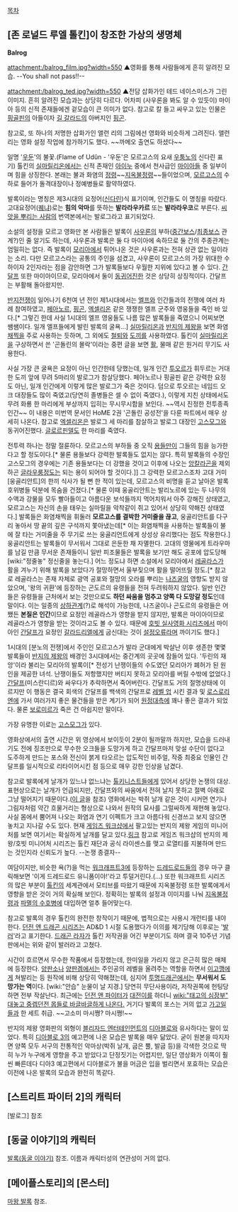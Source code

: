 [[목차]]

== [존 로널드 루엘 톨킨]이 창조한 가상의 생명체 ==
'''Balrog'''

attachment:/balrog_film.jpg?width=550
▲영화를 통해 사람들에게 흔히 알려진 모습. --You shall not pass!!--

attachment:/balrog_ted.jpg?width=550
▲전담 삽화가인 테드 네이스미스가 그린 이미지. 흔히 알려진 모습과는 상당히 다르다. 어차피 (사우론을 봐도 알 수 있듯이) 마이아 등의 신적 존재들에겐 겉모습이 큰 의미가 없다. 참고로 칼 들고 싸우고 있는 인물은 [[핑골핀]]의 아들이자 [[길 갈라드]]의 아버지인 [[핑곤]].

참고로, 또 하나의 저명한 삽화가인 앨런 리의 그림에선 영화와 비슷하게 그려진다. 앨런 리는 영화 설정 작업에 참가하기도 했다. ~~까메오 출연도 하셨다~~

{{{#!html
<iframe width="600" height="338" src="//www.youtube.com/embed/HKGQFkWI_bM?rel=0" frameborder="0" allowfullscreen></iframe>
}}}

일명 '[[우둔]]'의 불꽃.(Flame of Udûn - '우둔'은 모르고스의 요새 [[우툼노]]의 신다린 표기) 톨킨의 [[실마릴리온]]에서는 신적 존재인 [[아이누]] 중에서 천사급인 [[마이아]]들 중 일부이며 힘을 상징한다. 본래는 불과 화염의 [[정령]]~~[[지옥불정령]]~~들이었으며, [[모르고스]]의 수하로 들어가 돌격대장이나 정예병들로 활약하였다.

발록이라는 명칭은 제3시대의 요정어([[신다린]])식 표기이며, 인간들도 이 명칭을 따랐다. 고대요정어([[퀘냐]])로는 '''힘의 악마'''를  뜻하는 '''발라라우카르''' 또는 '''발라라우코'''로 부른다. [[씨앗을 뿌리는 사람]]의 번역본에서는 발로그라고 표기되었다.

소설의 설정을 모르고 영화만 본 사람들은 발록이 [[사우론]]의 부하([[중간보스]]/[[최종보스]] 관계?)인 줄 알기도 하는데, 사우론과 발록은 둘 다 마이아에 속하므로 둘 간의 주종관계는 엄밀히는 없다. 즉 발록이 [[모리아]]에서 튀어나온 것은 사우론과는 전혀 상관 없는 일이라는 소리. 다만 모르고스라는 공통의 주인을 섬겼고, 사우론이 모르고스의 가장 위대한 수하이자 2인자라는 점을 감안하면 그가 발록들보다 우월한 지위에 있다고 볼 수 있다. [[간달프]] 또한 마이아이므로, 모리아에서 둘이 [[동귀어진]]한 것은 상당히 상징적이다. 간달프는 부활해 돌아왔지만.

[[반지전쟁]]이 일어나기 6천여 년 전인 제1시대에서는 [[엘프]]와 인간들과의 전쟁에 여러 차례 참여하였고, [[페아노르]], [[핑곤]], [[엑셀리온]] 같은 쟁쟁한 엘프 군주와 영웅들을 죽인 바 있다.[* 그렇긴 한데 사실 1시대의 엘프 영웅들도 나름 많은 발록들을 죽였으니 어찌보면 쌤쌤이다. 일개 엘프들에게 발린 발록의 굴욕...] [[실마릴리온]]과 [[반지의 제왕]]을 보면 화염 [[채찍]]을 주로 사용하는 듯하며, 그 외에도 [[철퇴]]와 [[도끼]]를 사용하였다. 톨킨이 [[실마릴리온]]을 구상하면서 쓴 '곤돌린의 몰락'이라는 중편 글을 보면 [[활]], 물매 같은 원거리 무기도 사용한다.

사실 가장 큰 굴욕은 요정이 아닌 인간한테 당했는데, 일개 인간 [[투오르]]가 휘두르는 거대한 도끼 앞에 무려 5마리의 발로그가 참살당했다. 페아노르나 핑골핀 같은 강력한 요정도 아닌, 일개 인간에게 이렇게 많은 발로그가 죽은 것이다. 덤으로 투오르는 네임드 오크 대장들도 많이 죽였고(당연히 졸병들은 셀 수 없이 죽였다.), 이렇게 지친 상태에서도 무려 화룡 한 마리에게 부상까지 입히는 무시무시함을 보인다. ~~역시 진정한 전투종족 인간~~ 이 내용은 미번역 문서인 HoME 2권 '곤돌린 공성전'을 다룬 파트에서 매우 상세히 나온다. 참고로 [[엑셀리온]]은 발로그 세 마리를 참살하고 발로그 대장인 [[고스모그]]와 동귀어진했다. [[글로르핀델]]도 한 마리를 죽였다. 

전투력 하나는 정말 절륜하다. 모르고스의 부하들 중 오직 [[용(가운데땅)|용]]들만이 그들의 힘을 능가한다고 할 정도이다.[* 물론 용들보다 강력한 발록들도 없지는 않다. 특히 발록들의 수장인 고스모그의 경우에는 기존 용들보다는 더 강했을 것이고 이후에 나오는 [[앙칼라곤]]을 제외하곤 [[글라우룽]]정도는 되는 용이 되어야 할 것이다.]] 그 강력한 모르고스조차 고대 거미 [웅골리안트]의 한끼 식사가 될 뻔 한 적이 있는데, 모르고스의 비명을 듣고 날아온 발록 호위병들 덕분에 목숨을 건졌다.[* 물론 이때 웅골리안트는 발리노르에 있는 두 나무의 수액과 강물을 모두 빨아들이고 아름다운 보석들까지 먹어치워서 아주 강해진 상태였고, 모르고스는 자신의 손을 태우는 실마릴을 악착같이 쥐고 있어서 상당히 약해진 상태였다.] 발록들은 화염채찍을 휘둘러 '''모르고스를 결박한 거미줄을 끊고''', 웅골리안트를 다구리 놓아서 땅 끝의 깊은 구석까지 쫓아냈는데[* 이는 화염채찍을 사용하는 발록들이 불에 잘 타는 거미줄을 주 무기로 쓰는 웅골리언트에게 상성상 유리했다는 점도 작용한다.] 웅골리안트는 발록들이 무서워서 그대로 은둔한 채 자멸한다. 고대의 영물에게 트라우마를 남길 만큼 무서운 존재들이니 일반 피조물들은 발록을 보기만 해도 공포에 압도당해 [wiki:"정줄놓" 정신줄을 놓는다.] 어느 정도냐 하면 소설에서 모리아에서 [[레골라스]]가 활을 겨누기 위해 발록을 보았다가 절망하면서 울부짖으며 활을 떨어뜨릴 정도.[* 참고로 레골라스는 존재 자체로 광역 공포와 절망의 오라를 뿌리는 [[나즈굴]]의 영향도 받지 않았으며, '왕의 귀환'에 등장하는 곤도르의 유령들을 전혀 두려워하지 않았다. 일반 인간들은 유령들을 근처에서 보는 것만으로도 '''하던 싸움을 멈추고 양쪽 다 도망갈 정도'''인데 말이다. 이는 일종의 [[상하관계]](?)로 해석이 가능한데, 나즈굴이나 곤도르의 유령들은 어쨌든 '''본질은 인간'''이므로 요정인 레골라스가 영향을 받지 않지만, 발록은 마이아이므로 레골라스가 영향을 받는 것이라고도 볼 수 있다. 때문에 [[호빗 실사영화 시리즈]]에서 마이아인 [[간달프]]가 요정인 [[갈라드리엘]]에게 굽신대는 것이 [[설정오류]]라며 까이기도 했다.]

1시대의 [분노의 전쟁]에서 주인인 모르고스가 발라 군대에게 박살난 이후 생존한 몇몇 발록들이 [[반지의 제왕]]의 배경인 3시대에서는 중간계의 곳곳에 잠들어 있다. '두린의 재앙'이라 불리는 모리아의 발록이[* 전성기 난쟁이들의 수도였던 모리아가 폐허가 된 원인을 제공한 녀석. 난쟁이들도 저항했지만 버티지 못하고 모리아를 버릴 수밖에 없었다.] [[간달프]](미스란디르)와 싸우다가 추락하면서 죽어버린다. 간달프도 거의 절명상태에 이르지만 이 행동은 결국 회색의 간달프를 백색의 간달프로 [[레벨 업]] 시킨 결과 및 [[로스로리엔]]에 가서 여러가지 좋은 물건들을 받은 계기가 되어 [[반지원정대|원정대]]측에 꽤나 좋은 결과가 되었다. 물론 [[보로미르]]가 죽은 건 아쉽지만 말이다.

가장 유명한 이로는 [[고스모그]]가 있다.

영화상에서의 출연 시간은 위 영상에서 보이듯이 2분이 될까말까 하지만, 모습을 드러내기도 전에 징조만으로 무수한 오크들을 도망가게 하고 간달프마저 맞설 수단이 없다고 도주하게 만드는 포스와 전신이 붉게 타오르는 압도적인 비주얼, 작중 최중요 인물인 간달프를 일시적으로 리타이어시킨 점 등으로 매우 강한 인상을 남겼다.

참고로 발록에게 날개가 있느냐 없느냐는 [[톨키니스트]]들에게 있어서 상당한 논쟁의 대상. 표현상으로는 날개가 언급되지만, 간달프와의 싸움에서 전혀 날지 못하고 절벽 아래로 그냥 떨어지기 때문이다.([http://user.chollian.net/~hspia/ring/balrogswing.htm 이 글]을 참조) 영화에서는 박쥐 날개 같은 것이 시커먼 연기나 그림자처럼 약간 흐물거리는 형상으로 나와서 원작의 묘사를 그럴싸하게 재현해 놓았다. 사실 몸에서 뿜어져 나오는 화염과 연기 이펙트가 크고 아름다워 신경쓰고 보지 않으면 놓치고 지나갈 수도 있다. 현재 [[게임즈 워크샵]]에서 팔고있는 반지의 제왕 게임의 미니어처를 보면 여기서는 확실하게 날개를 달고 있다.[http://www.games-workshop.com/en-GB/Balrog 링크] 참고로 게임즈 워크샵의 반지의 제왕/호빗 미니어처 시리즈는 톨킨 재단과 공식 라이센스를 맺고 로열티를 지불하며 만드는 것인지라 신뢰도가 높다. --논쟁 종결자--

여담이지만, 비슷한 욕(?)을 먹는 [[워크래프트3]]에 등장하는 [[드레드로드]]들의 경우 마구 클릭해보면 '이게 드레드로드 유니폼이야!'라고 투덜거린다.(…) 또한 워크래프트 시리즈의 많은 부분이 [[톨킨]]의 세계관에서 모티브를 따왔기 때문에 지옥불정령 또한 발록에게서 영향을 받은 것이 거의 확실해 보인다. 정확히는 발록의 설정과 이미지를 나눠 [[지옥불정령]]과 [[파멸의 수호병]]에 대입하면 얼추 들어맞는다.

참고로 발록의 경우 톨킨의 완전한 창작이기 때문에, 법적으로는 사용시 개런티를 내야한다. [[던전 앤 드래곤 시리즈]]는 AD&D 1 시절 도용했다가 이의를 제기당해 이후로는 '[[발러]]'라고 표기한다. [[드래곤 라자]]가 톨킨 저작권을 어긴 부분이기도 하며 결국 10주년 기념판에서는 위와 같이 발러라고 고쳤다.

시간이 흐르면서 무수한 작품에서 등장했는데, 한미일을 가리지 않고 은근히 많은 매체에 등장한다. [[양판소]]나 [[양판겜]]에서는 주인공의 레벨을 올려주는 역할을 하면서 [[이고깽]]에게 쳐발리는 등 원작에 비해 상당히 약해졌는데, 심지어 [[투명드래곤]]에서는 '''무서워서 도망가는 역'''이다. [wiki:"안습" 눈물이 날 지경.] 당연히 무단사용이라, 저작권쪽에 헌팅당하면 전부 작살난다. 최근에는 [[던전 앤 파이터]]가 [[대전이]]를 하더니 [[wiki:"태고의 심장부" 대놓고 중렙던전 몹들로 바글바글하게 나온다.]] 거기다 발록의 포스는 거의 없고 [[가고일]]들과 한 세트 취급. ~~고소미 마시쪙? 마시쪙!~~

반지의 제왕 영화판의 외형이 [[블리자드 엔터테인먼트]]의 [[디아블로]]와 유사하다는 말이 있었다. 특히 [[디아블로 3]]의 예고편에 나온 모습은 발록을 매우 닮았다. 굳이 원본을 따지자면 양쪽 모두 서구의 전통적인 악마상(박쥐 날개, 굽은 뿔, 발굽 등)을 각색한 것으로 딱히 누가 누구에게 영향을 주고 받았다고 단정짓기는 어렵지만, 일단 영상화가 이쪽이 훨씬 빠른데다 디아3 예고편에서 디아블로가 불을 머금은 입을 벌리면서 포효하는 모습은 이전에 나온 발록의 모습과 완전히 똑같다.

== [스트리트 파이터 2]의 캐릭터 ==
[발로그] 참조

== [동굴 이야기]의 캐릭터 ==
[[발록(동굴 이야기)]] 참조.
이름과 캐릭터성의 연관성이 거의 없다.

== [메이플스토리]의 [몬스터] ==
[[마왕 발록]] 참조.
